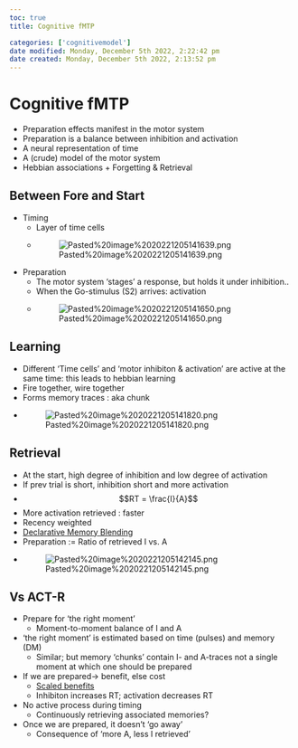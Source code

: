 ```yaml
---
toc: true
title: Cognitive fMTP

categories: ['cognitivemodel']
date modified: Monday, December 5th 2022, 2:22:42 pm
date created: Monday, December 5th 2022, 2:13:52 pm
---
```


# Cognitive fMTP

- Preparation effects manifest in the motor system
- Preparation is a balance between inhibition and activation
- A neural representation of time  
- A (crude) model of the motor system  
- Hebbian associations + Forgetting & Retrieval

## Between Fore and Start
- Timing
	- Layer of time cells
	- ![Pasted%20image%2020221205141639.png](Pasted%20image%2020221205141639.png)
- Preparation
	- The motor system ‘stages’ a response, but holds it under inhibition..
	- When the Go-stimulus (S2) arrives: activation
	- ![Pasted%20image%2020221205141650.png](Pasted%20image%2020221205141650.png)

## Learning
- Different 'Time cells' and 'motor inhibiton & activation' are active at the same time: this leads to hebbian learning
- Fire together, wire together
- Forms memory traces : aka chunk
- ![Pasted%20image%2020221205141820.png](Pasted%20image%2020221205141820.png)

## Retrieval
- At the start, high degree of inhibition and low degree of activation
- If prev trial is short, inhibition short and more activation
- $$RT = \frac{I}{A}$$
- More activation retrieved : faster
- Recency weighted
- [Declarative Memory Blending](Declarative Memory Blending.qmd)
- Preparation := Ratio of retrieved I vs. A
- ![Pasted%20image%2020221205142145.png](Pasted%20image%2020221205142145.png)

## Vs ACT-R
- Prepare for ‘the right moment’  
	- Moment-to-moment balance of I and A  
- ‘the right moment’ is estimated based on time (pulses) and memory (DM)  
	- Similar; but memory ‘chunks’ contain I- and A-traces not a single moment at which one should be prepared  
- If we are prepared→ benefit, else cost  
	- [Scaled benefits](Scaled benefits.qmd)  
	- Inhibiton increases RT; activation decreases RT  
- No active process during timing  
	- Continuously retrieving associated memories?  
- Once we are prepared, it doesn’t ‘go away’  
	- Consequence of ‘more A, less I retrieved’



